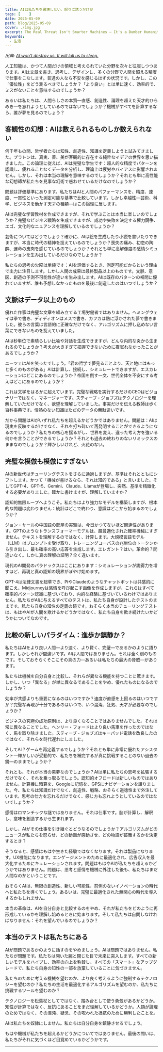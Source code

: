 ```yaml
---
title: AIは私たちを破壊しない。眠りに誘うだけだ
tags: [    ]
date: 2025-05-09
path: blog/2025-05-09
cover: ./img.jpg
excerpt: The Real Threat Isn't Smarter Machines — It's a Dumber Humanity
keywords:
  - 生活
---
```


*出典: [AI won’t destroy us. It will lull us to sleep.](https://ai.gopubby.com/ai-wont-destroy-us-it-will-lull-us-to-sleep-9eac2950e405)*

人工知能は、かつて人間だけの領域と考えられていた分野を次々と征服しつつあります。AIは文章を書き、思考し、デザインし、多くの分野で人間を超える精度で仕事をこなします。普通の人なら不安を感じるはずの状況です。しかし、この「優位性」をどう測るべきでしょうか？「より良い」とは単に速く、効率的で、ミスがないことを意味するのでしょうか？

あるいは私たちは、人間らしさの本質—直感、創造性、論理を超えた天才的ひらめき—を忘れようとしているのではないでしょうか？機械がすべてを計算するなら、誰が夢を見るのでしょう？

## 客観性の幻想：AIは数えられるものしか数えられない

何千年もの間、哲学者たちは知性、創造性、知識を定義しようと試みてきました。プラトンは、真実、善、美が客観的に存在する純粋なイデアの世界を思い描きました。この論理に従えば、AIは完璧な学生です：超人的な精度でパターンを認識し、疲れることなくデータを分析し、理論上は疲労やバイアスに影響されません。しかし、それは本当の理解を意味するのでしょうか？それとも単に高性能な幻想師が私たちを見事な幻術で惑わせているだけなのでしょうか？

問題は評価基準にあります。私たちはAIと人間のパフォーマンスを、精度、速度、一貫性といった測定可能な基準で比較しています。しかし卓越性—芸術、科学、ビジネスを動かす天才の種類—はこの論理に反します。

AIは完璧な学習教材を作成できますが、それで学ぶことは本当に楽しいのでしょうか？完璧なビジネス戦略を生成できますが、成功や失敗を決定する権力闘争、エゴ、文化的なニュアンスを理解しているのでしょうか？

芸術についてはどうでしょう？確かに、AIは絵を生成したり小説を書いたりできますが、本当に時代の精神を捉えているのでしょうか？喪失の痛み、初恋の陶酔、運命の皮肉を感じているのでしょうか？それとも単に高解像度の感情シミュレーションを生み出しているだけなのでしょうか？

私たちの思考の欠陥は単純です：AIを評価するとき、測定可能だからという理由で出力に注目します。しかし人間の成果は最終製品以上のものです。文脈、意図、創造の予測不可能性が違いを生み出します。AIは既存のパターンの補間に優れていますが、誰も予想しなかったものを最後に創造したのはいつでしょうか？

## 文脈はデータ以上のもの

優れた作家は完璧な文章を組み立てる工場労働者ではありません。ヘミングウェイは拳で書き、ディディオンはメスで書き、カフカは熱に浮かされた夢で書きました。彼らの言葉は言語的に正確なだけでなく、アルゴリズムに押し込めない言葉にできないものを捉えていました。

AIは秒単位で素晴らしい比喩や対話を生成できますが、どんな内的な炎から生まれるのでしょうか？考えが大きすぎて把握できないために夜眠れなかったことがあるでしょうか？

ニーツェはAIを笑ったでしょう。「君の哲学で夢見ることより、天と地にはもっと多くのものがある」AIは計算し、接続し、シミュレートできますが、エスカレーションはどこにあるのでしょうか？帝国を倒す一文、世代全体を不安にする考えはどこにあるのでしょうか？

これは文学をはるかに超えています。完璧な戦略を実行するだけのCEOはビジョナリーではなく、マネージャーです。スティーブ・ジョブズはテクノロジーを理解していただけでなく、欲望を理解していました。事実だけを伝える教師は歩く百科事典です。情熱のない知識はただのデータの無駄遣いです。

だから問題はAIがいずれ私たちを超えるかどうかではありません。問題は：AIは現実を反映するだけでなく、それを打ち砕いて再発明することができるようになるのでしょうか？私たちの核心を揺るがし、世界を変え、違った考え方を強いる何かを言うことができるでしょうか？それとも過去の終わりのないリミックスのままなのでしょうか？輝かしいけれど、火花のない。

## 完璧な模倣も模倣にすぎない

AIの新世代はチューリングテストをさらに通過しますが、基準はそれとともにシフトします。かつて「機械が書けるなら、それは知的である」と言いました。そしてGPT-4、GPT-5、Gemini、Claude、Llamaが登場し、突然、基準を精緻化する必要がありました。確かに書けますが、理解していますか？

認知的無限ループへようこそ。私たちはより強力なモデルを構築しますが、根本的な問題は変わりません：統計はどこで終わり、意識はどこから始まるのでしょうか？

ジョン・サールの中国語の部屋の実験は、今日かつてないほど関連性があります。GPTのようなトランスフォーマーモデルは、超最適化された確率機械にすぎません。テキストを理解するのではなく、計算します。大規模言語モデル（LLM）はプロンプトを受け取り、トレーニングコーパスの兆単位のトークンから引き出し、最も確率の高い応答を生成します。エレガント？はい。革命的？間違いなく。しかし真の理解の証明？全く違います。

現代のAI開発のパラドックスはここにあります：シミュレーションが説得力を増すほど、再現と真の認知の境界がぼやけ始めます。

GPT-4は法律文書を起草でき、PiやClaudeのようなチャットボットは共感的に聞こえ、Midjourneyは感情を呼び起こす画像を作成しますが、これらはすべて確率的パターン認識に基づいており、内的な経験に基づいているわけではありません。私たちがAIに与えるすべてのテストは、私たち自身が設計したテストのままです。私たち自身の知性の定義の鏡です。おそらく本当のチューリングテストは、もはやAIが人間を欺けるかどうかではなく、私たち自身を欺き続けたいかどうかについてなのです。

## 比較の新しいパラダイム：進歩か鎮静か？

私たちはAIをより良い人間—より速く、より賢く、完璧—であるかのように語ります。しかしそれが間違いです。AIは人間ではありません。それは全く別のものです。そしておそらくそこにその真の力—あるいは私たちの最大の脅威—があります。

私たちは機械を自分自身と比較し、それらが異なる機能を持つことに驚きます。しかし、いつ「異なる」が単に異なるであることをやめ、優れたものになるのでしょうか？

効率が共感よりも重要になるのはいつですか？速度が直感を上回るのはいつですか？完璧な再現が十分であるのはいつで、いつ混沌、狂気、天才が必要なのでしょうか？

ビジネスの究極の成功原則は、より良くなることではありませんでした。それは常に異なることでした。ヘンリー・フォードはより良い馬車を作ったのではなく、馬を取り除きました。スティーブ・ジョブズはキーパッド電話を改良したのではなく、それらを時代遅れにしました。

そしてAI？ゲームを再定義するでしょうか？それとも単に非常に優れたアシスタント—輝かしいが受動的で、私たちを補完するが真に挑戦することのない過去の鏡—のままでしょうか？

それとも、それが本当の悪夢なのでしょうか？AIは単に私たちの思考を拡張するだけでなく、それを乗っ取るでしょう。認知的オフロードは新しいものではありません。計算機に暗算を、Googleに記憶を、GPSにナビゲーションを譲りました。今、私たちは知識だけでなく、創造性、戦略、おそらく道徳性まで外注しています。思考の仕方を忘れるだけでなく、感じ方も忘れようとしているのではないでしょうか？

感情はロマンチックな謎ではありません。それは仕事です。脳が計算し、解釈し、意味を創造するから生まれます。

しかし、AIがその仕事を引き継ぐとどうなるのでしょうか？アルゴリズムがどのニュースが私たちを怒らせ、どの動画が感動させ、どの物語が鼓舞するかを決定するとき？

そうなると、感情はもはや生きた経験ではなくなります。それは製品になります。UX機能になります。エンゲージメントのために最適化され、広告収入を最大化するためにキュレーションされます。問題はもはやAIが私たちを超えるかどうかではありません。問題は、思考と感情を機械に外注した後も、私たちはまだ人間なのかということです。

おそらくAIは、無限の創造性、新しい可能性、前例のないイノベーションの時代へと私たちを導くでしょう。あるいは、完璧に最適化された無関心の時代を導入するかもしれません。

本当の革命は、AIを自分自身と比較するのをやめ、それが私たちをどのように再形成しているかを理解し始めるときに始まります。そして私たちは自問しなければなりません：それを望んでいるのでしょうか？

## 本当のテストは私たちにある

AIが問題であるかのように話すのをやめましょう。AIは問題ではありません。私たちが問題です。私たちは開いた腕と閉じた目で未来に突入します。すべての新しいモデルをハイプし、効率の向上を称賛し、すべての「スマート」なアップグレードで、私たち自身の知性の一部を放棄していることに気づきません。

私たちのために考える機械を望むのか、より良く考えるように強制するテクノロジーを望むのか？私たちの生活を最適化するアルゴリズムを望むのか、私たちに挑戦するツールを望むのか？

テクノロジーを松葉杖としてではなく、踏み台として使う勇気があるかどうか。知性が計算ではなく、反抗にあることをまだ理解しているかどうか。人類が論理のためではなく、その混沌、疑念、その呪われた抵抗のために勝利したことを。

AIは私たちを奴隷にしません。私たちは自分自身を鎮静させるでしょう。

もはや機械が私たちを超えるかどうかについてではありません。最後の問いは、私たちがそれに気づくほど目覚めているかどうかです。

---